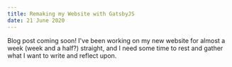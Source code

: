 ```yaml
---
title: Remaking my Website with GatsbyJS
date: 21 June 2020
---
```


Blog post coming soon! I've been working on my new website for almost a week (week and a half?) straight, and I need some time to rest and gather what I want to write and reflect upon.
